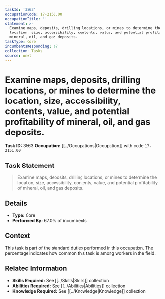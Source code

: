 ```yaml
---
taskId: '3563'
occupationCode: 17-2151.00
occupationTitle: ''
statement: >-
  Examine maps, deposits, drilling locations, or mines to determine the
  location, size, accessibility, contents, value, and potential profitability of
  mineral, oil, and gas deposits.
taskType: Core
incumbentsResponding: 67
collection: Tasks
source: onet
---
```

# Examine maps, deposits, drilling locations, or mines to determine the location, size, accessibility, contents, value, and potential profitability of mineral, oil, and gas deposits.

**Task ID:** 3563
**Occupation:** [[../Occupations|Occupation]] with code `17-2151.00`

## Task Statement

> Examine maps, deposits, drilling locations, or mines to determine the location, size, accessibility, contents, value, and potential profitability of mineral, oil, and gas deposits.

## Details

- **Type:** Core
- **Performed By:** 67.0% of incumbents

## Context

This task is part of the standard duties performed in this occupation. The percentage indicates how common this task is among workers in the field.

## Related Information

- **Skills Required:** See [[../Skills|Skills]] collection
- **Abilities Required:** See [[../Abilities|Abilities]] collection
- **Knowledge Required:** See [[../Knowledge|Knowledge]] collection
